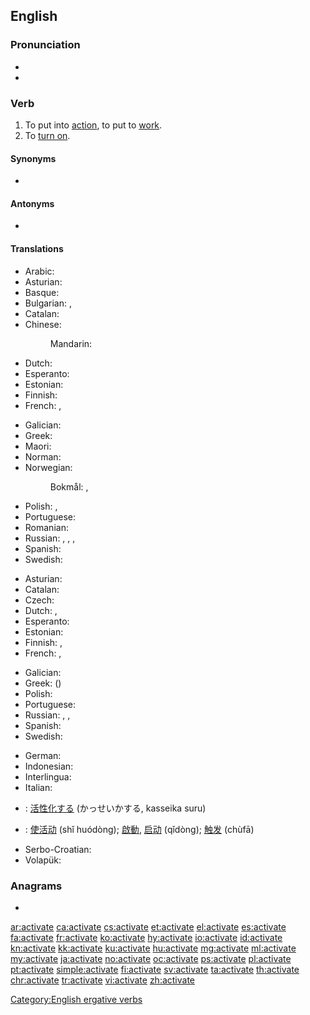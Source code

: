 ==English==

===Pronunciation===
* {{IPA|/ˈæktɪˌveɪt/|lang=en}}
* {{audio|en-us-activate.ogg|Audio (US)|lang=en}}

===Verb===
{{en-verb|activat}}

# To put into [[action]], to put to [[work]].
# To [[turn on]].

====Synonyms====
* {{l|en|actuate}}

====Antonyms====
* {{l|en|deactivate}}

====Translations====
{{trans-top|to put into action}}
* Arabic: {{t+|ar|فَعَّلَ}}
* Asturian: {{t|ast|activar}}
* Basque: {{t|eu|aktibatu}}
* Bulgarian: {{t+|bg|пускам}}, {{t+|bg|активирам}}
* Catalan: {{t+|ca|activar}}
* Chinese:
*: Mandarin: {{t+|cmn|激活|tr=jīhuó|sc=Hani}}
* Dutch: {{t+|nl|activeren}}
* Esperanto: {{t|eo|aktivigi}}
* Estonian: {{t|et|rakendama}}
* Finnish: {{t+|fi|aktivoida}}
* French: {{t+|fr|actionner}}, {{t+|fr|activer}}
{{trans-mid}}
* Galician: {{t|gl|activar}}
* Greek: {{t+|el|ενεργοποιώ}}
* Maori: {{t|mi|whakahohe}}
* Norman: {{t|nrf|activiser}}
* Norwegian:
*: Bokmål: {{t+|nb|aktivere}}, {{t+|nb|aktivisere}}
* Polish: {{t+|pl|aktywować}}, {{t|pl|uaktywnić}}
* Portuguese: {{t+|pt|ativar}}
* Romanian: {{t+|ro|activa}}
* Russian: {{t+|ru|активизи́ровать|impf|pf}}, {{t+|ru|активи́ровать|impf|pf}}, {{t|ru|[[приводи́ть]] в [[де́йствие]]|impf}}, {{t|ru|[[привести́]] в [[де́йствие]]|pf}}
* Spanish: {{t+|es|activar}}
* Swedish: {{t+|sv|aktivera}}
{{trans-bottom}}

{{trans-top|to turn on}}
* Asturian: {{t|ast|activar}}
* Catalan: {{t+|ca|activar}}
* Czech: {{t+|cs|zapnout}}
* Dutch: {{t+|nl|aanzetten}}, {{t+|nl|inschakelen}}
* Esperanto: {{t|eo|aktivigi}}
* Estonian: {{t+|et|käivitama}}
* Finnish: {{t+|fi|aktivoida}}, {{t+|fi|käynnistää}}
* French: {{t+|fr|actionner}}, {{t+|fr|allumer}}
{{trans-mid}}
* Galician: {{t|gl|activar}}
* Greek: {{t+|el|ενεργοποιώ}} ({{t+|el|ανοίγω}})
* Polish: {{t+|pl|włączyć}}
* Portuguese: {{t+|pt|ativar}}
* Russian: {{t+|ru|активи́ровать|impf|pf}}, {{t+|ru|включа́ть|impf}}, {{t+|ru|включи́ть|pf}}
* Spanish: {{t+|es|activar}}
* Swedish: {{t+|sv|aktivera}}
{{trans-bottom}}

{{checktrans-top}}
* German: {{t+check|de|aktivieren}}
* Indonesian: {{t+check|id|aktif|alt=mengaktifkan}}
* Interlingua: {{t-check|ia|activar}}
* Italian: {{t-check|it|attivare}}
{{trans-mid}}
* {{ttbc|ja}}: [[活性化]]する (かっせいかする, kasseika suru)
* {{ttbc|cmn}}: [[使活动]] (shǐ huódòng); [[啟動]], [[启动]] (qǐdòng); [[触发]] (chùfā)
* Serbo-Croatian: {{t-check|sh|aktivírati}}
* Volapük: {{t-check|vo|dunotön}}
{{trans-bottom}}

===Anagrams===
* {{l|en|cavitate}}

[[Category:English ergative verbs]]

[[ar:activate]]
[[ca:activate]]
[[cs:activate]]
[[et:activate]]
[[el:activate]]
[[es:activate]]
[[fa:activate]]
[[fr:activate]]
[[ko:activate]]
[[hy:activate]]
[[io:activate]]
[[id:activate]]
[[kn:activate]]
[[kk:activate]]
[[ku:activate]]
[[hu:activate]]
[[mg:activate]]
[[ml:activate]]
[[my:activate]]
[[ja:activate]]
[[no:activate]]
[[oc:activate]]
[[ps:activate]]
[[pl:activate]]
[[pt:activate]]
[[simple:activate]]
[[fi:activate]]
[[sv:activate]]
[[ta:activate]]
[[th:activate]]
[[chr:activate]]
[[tr:activate]]
[[vi:activate]]
[[zh:activate]]